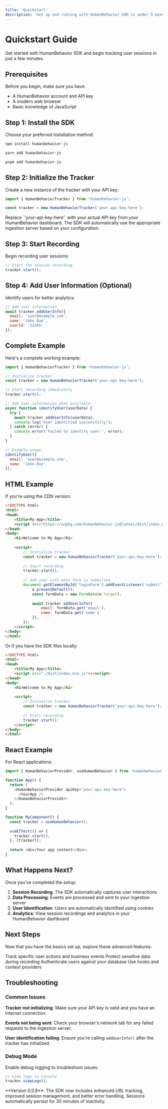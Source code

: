 ```yaml
---
title: 'Quickstart'
description: 'Get up and running with HumanBehavior SDK in under 5 minutes'
---
```


# Quickstart Guide

Get started with HumanBehavior SDK and begin tracking user sessions in just a few minutes.

## Prerequisites

Before you begin, make sure you have:

- A HumanBehavior account and API key
- A modern web browser
- Basic knowledge of JavaScript

## Step 1: Install the SDK

Choose your preferred installation method:

<CodeGroup>

```bash npm
npm install humanbehavior-js
```

```bash yarn
yarn add humanbehavior-js
```

```bash pnpm
pnpm add humanbehavior-js
```

</CodeGroup>

## Step 2: Initialize the Tracker

Create a new instance of the tracker with your API key:

```javascript
import { HumanBehaviorTracker } from 'humanbehavior-js';

const tracker = new HumanBehaviorTracker('your-api-key-here');
```

<Note>
  Replace `'your-api-key-here'` with your actual API key from your HumanBehavior dashboard. The SDK will automatically use the appropriate ingestion server based on your configuration.
</Note>

## Step 3: Start Recording

Begin recording user sessions:

```javascript
// Start the session recording
tracker.start();
```

## Step 4: Add User Information (Optional)

Identify users for better analytics:

```javascript
// Add user information
await tracker.addUserInfo({
  email: 'user@example.com',
  name: 'John Doe',
  userId: '12345'
});
```

## Complete Example

Here's a complete working example:

```javascript
import { HumanBehaviorTracker } from 'humanbehavior-js';

// Initialize tracker
const tracker = new HumanBehaviorTracker('your-api-key-here');

// Start recording immediately
tracker.start();

// Add user information when available
async function identifyUser(userData) {
  try {
    await tracker.addUserInfo(userData);
    console.log('User identified successfully');
  } catch (error) {
    console.error('Failed to identify user:', error);
  }
}

// Example usage
identifyUser({
  email: 'user@example.com',
  name: 'John Doe'
});
```

## HTML Example

If you're using the CDN version:

```html
<!DOCTYPE html>
<html>
<head>
    <title>My App</title>
    <script src="https://unpkg.com/humanbehavior-js@latest/dist/index.min.js"></script>
</head>
<body>
    <h1>Welcome to My App</h1>
    
    <script>
        // Initialize tracker
        const tracker = new HumanBehaviorTracker('your-api-key-here');
        
        // Start recording
        tracker.start();
        
        // Add user info when form is submitted
        document.getElementById('loginForm').addEventListener('submit', async (e) => {
            e.preventDefault();
            const formData = new FormData(e.target);
            
            await tracker.addUserInfo({
                email: formData.get('email'),
                name: formData.get('name')
            });
        });
    </script>
</body>
</html>
```

Or if you have the SDK files locally:

```html
<!DOCTYPE html>
<html>
<head>
    <title>My App</title>
    <script src="./dist/index.min.js"></script>
</head>
<body>
    <h1>Welcome to My App</h1>
    
    <script>
        // Initialize tracker
        const tracker = new HumanBehaviorTracker('your-api-key-here');
        
        // Start recording
        tracker.start();
    </script>
</body>
</html>
```

## React Example

For React applications:

```javascript
import { HumanBehaviorProvider, useHumanBehavior } from 'humanbehavior-js/react';

function App() {
  return (
    <HumanBehaviorProvider apiKey="your-api-key-here">
      <YourApp />
    </HumanBehaviorProvider>
  );
}

function MyComponent() {
  const tracker = useHumanBehavior();
  
  useEffect(() => {
    tracker.start();
  }, [tracker]);
  
  return <div>Your app content</div>;
}
```

## What Happens Next?

Once you've completed the setup:

1. **Session Recording**: The SDK automatically captures user interactions
2. **Data Processing**: Events are processed and sent to your ingestion server
3. **User Identification**: Users are automatically identified using cookies
4. **Analytics**: View session recordings and analytics in your HumanBehavior dashboard

## Next Steps

Now that you have the basics set up, explore these advanced features:

<CardGroup cols={2}>
  <Card
    title="Custom Events"
    icon="code"
    href="/essentials/custom-events"
  >
    Track specific user actions and business events
</Card>
<Card
    title="Data Redaction"
    icon="shield"
    href="/essentials/data-redaction"
  >
    Protect sensitive data during recording
</Card>
<Card
    title="User Authentication"
    icon="user"
    href="/essentials/user-identification"
  >
    Authenticate users against your database
</Card>
<Card
    title="React Integration"
    icon="react"
    href="/essentials/react-integration"
  >
    Use hooks and context providers
</Card>
</CardGroup>

## Troubleshooting

### Common Issues

**Tracker not initializing**: Make sure your API key is valid and you have an internet connection.

**Events not being sent**: Check your browser's network tab for any failed requests to the ingestion server.

**User identification failing**: Ensure you're calling `addUserInfo()` after the tracker has initialized.

### Debug Mode

Enable debug logging to troubleshoot issues:

```javascript
// View logs in console
tracker.viewLogs();
```

<Note>
  **Version 0.0.8**: The SDK now includes enhanced URL tracking, improved session management, and better error handling. Sessions automatically persist for 30 minutes of inactivity.
</Note>
